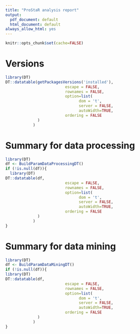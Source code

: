 ```yaml
---
title: "ProStaR analysis report"
output:
  pdf_document: default
  html_document: default
always_allow_html: yes
---
```



``` r
knitr::opts_chunk$set(cache=FALSE)
```

# Versions

```r
library(DT)
DT::datatable(getPackagesVersions('installed'), 
                          escape = FALSE,
                          rownames = FALSE,
                          option=list(
                                dom = 't',
                                server = FALSE,
                                autoWidth=TRUE,
                          ordering = FALSE
              )
            )
```



# Summary for data processing


```r
library(DT)
df <- BuildParamDataProcessingDT()
if (!is.null(df)){
  library(DT)
DT::datatable(df, 
                          escape = FALSE,
                          rownames = FALSE,
                          option=list(
                                dom = 't',
                                server = FALSE,
                                autoWidth=TRUE,
                          ordering = FALSE
              )
            )
}
```


# Summary for data mining


```r
library(DT)
df <- BuildParamDataMiningDT()
if (!is.null(df)){
library(DT)
DT::datatable(df, 
                          escape = FALSE,
                          rownames = FALSE,
                          option=list(
                                dom = 't',
                                server = FALSE,
                                autoWidth=TRUE,
                          ordering = FALSE
              )
            )
}
```
